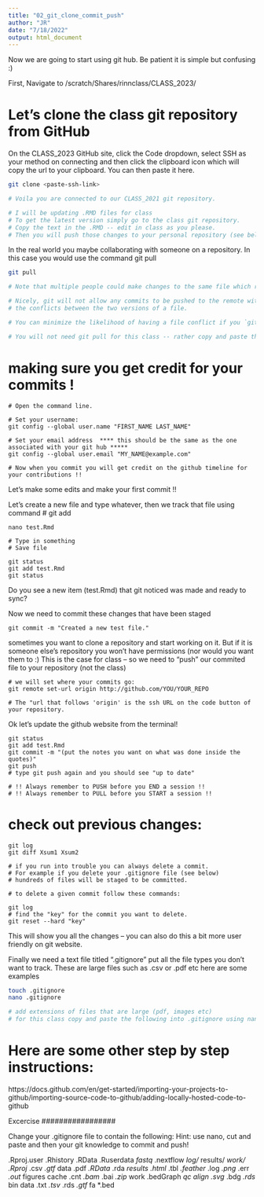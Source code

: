 ```yaml
---
title: "02_git_clone_commit_push"
author: "JR"
date: "7/18/2022"
output: html_document
---
```


Now we are going to start using git hub. Be patient it is simple but confusing :)

First, Navigate to /scratch/Shares/rinnclass/CLASS_2023/<your name>

# Let's clone the class git repository from GitHub

On the CLASS_2023 GitHub site, click the Code dropdown, select SSH
as your method on connecting and then click the clipboard icon which will
copy the url to your clipboard. You can then paste it here.

```bash

git clone <paste-ssh-link>

# Voila you are connected to our CLASS_2021 git repository.

# I will be updating .RMD files for class 
# To get the latest version simply go to the class git repository.
# Copy the text in the .RMD -- edit in class as you please.
# Then you will push those changes to your personal repository (see below).

```

In the real world you maybe collaborating with someone on a repository.
In this case you would use the command git pull

```bash

git pull

# Note that multiple people could make changes to the same file which results in conflicting versions.

# Nicely, git will not allow any commits to be pushed to the remote without asking you to resolve
# the conflicts between the two versions of a file.

# You can minimize the likelihood of having a file conflict if you `git pull` at the start of each session.

# You will not need git pull for this class -- rather copy and paste the latest version of the .RMD file

```

# making sure you get credit for your commits !

```git

# Open the command line.

# Set your username:
git config --global user.name "FIRST_NAME LAST_NAME"

# Set your email address  **** this should be the same as the one associated with your git hub *****
git config --global user.email "MY_NAME@example.com"

# Now when you commit you will get credit on the github timeline for your contributions !!

```

Let's make some edits and make your first commit !!

Let's create a new file and type whatever, then we track that file using command
# git add

```GIT

nano test.Rmd

# Type in something
# Save file

git status
git add test.Rmd
git status

```

Do you see a new item (test.Rmd) that git noticed was made and ready to sync?

Now we need to commit these changes that have been staged

```GIT

git commit -m "Created a new test file."

```

sometimes you want to clone a repository and start working on it.
But if it is someone else's repository you won't have permissions (nor would you want them to :)
This is the case for class -- so we need to "push" our commited file to your repository (not the class)
```GIT

# we will set where your commits go:
git remote set-url origin http://github.com/YOU/YOUR_REPO

# The "url that follows 'origin' is the ssh URL on the code button of your repository.

```

Ok let's update the github website from the terminal!

```GIT

git status
git add test.Rmd
git commit -m "(put the notes you want on what was done inside the quotes)"
git push
# type git push again and you should see "up to date"

# !! Always remember to PUSH before you END a session !!
# !! Always remember to PULL before you START a session !!
```

# check out previous changes:

```GIT

git log
git diff Xsum1 Xsum2

# if you run into trouble you can always delete a commit.
# For example if you delete your .gitignore file (see below)
# hundreds of files will be staged to be committed.

# to delete a given commit follow these commands:

git log
# find the "key" for the commit you want to delete.
git reset --hard "key"

```

This will show you all the changes -- you can also do this a bit more user friendly on git website.

Finally we need a text file titled ".gitignore" put all the file types you don't want to track. These are large files such as .csv or .pdf etc here are some examples


```BASH

touch .gitignore
nano .gitignore

# add extensions of files that are large (pdf, images etc)
# for this class copy and paste the following into .gitignore using nano
```

# Here are some other step by step instructions:
https://docs.github.com/en/get-started/importing-your-projects-to-github/importing-source-code-to-github/adding-locally-hosted-code-to-github


#################
Excercise
#################

Change your .gitignore file to contain the following:
Hint: use nano, cut and paste and then your git knowledge to commit and push!

.Rproj.user
.Rhistory
.RData
.Ruserdata
*fastq*
.nextflow*
log/*
results/*
work/*
*.Rproj
*.csv
*.gtf
*data*
*.pdf
*.RData
*.rda
*results*
*.html
*.tbl
*.feather
*.log
*.png
*.err
*.out
*figures*
*cache*
*.cnt
*.bam
*.bai
*.zip
*work*
*.bedGraph
*qc*
*align*
*.svg
*.bdg
*.rds
*bin*
*data*
*.txt
*.tsv
*.rds
*.gtf
*fa
*.bed
